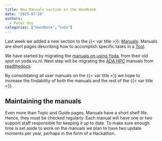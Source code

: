 ```yaml
---
title: New Manuals section in the Handbook
date: "2025-07-28"
authors:
  - Peter Vos
categories: ["Handbook","Yoda"]
---
```


Last week we added a new section to the {{< var title >}}: [Manuals](../manuals.qmd). Manuals are short pages describing how to accomplish specific tasks in a [Tool](../topics.qmd#category=Tools).

We have started by migrating the [manuals on using Yoda](/manuals/yoda/index.qmd), from their old spot on yoda.vu.nl. Next step will be migrating the [ADA HPC](../topics/ada.qmd) manuals from [readthedocs](https://ada-hpc.readthedocs.io/en/latest/).

By consolidating all user manuals on the {{< var title >}} we hope to increase the findability of both the manuals and the rest of the {{< var title >}}. 

## Maintaining the manuals
Even more than Topic and Guide pages, Manuals have a short shelf life. Hence, they must be checked regularly. Each manual will have one or two support staff responsible for keeping it up to date. To make sure enough time is set aside to work on the manuals we plan to have two update moments per year, perhaps in the form of a Hackathon.

